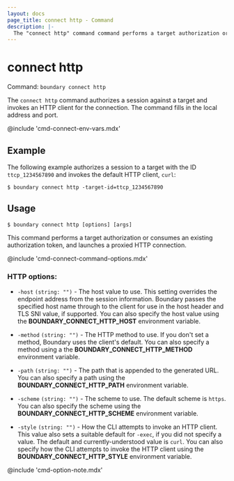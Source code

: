 ```yaml
---
layout: docs
page_title: connect http - Command
description: |-
  The "connect http" command command performs a target authorization or consumes an existing authorization token, and launches a proxied http connection.
---
```


# connect http

Command: `boundary connect http`

The `connect http` command authorizes a session against a target and invokes an
HTTP client for the connection.
The command fills in the local address and port.

@include 'cmd-connect-env-vars.mdx'

## Example

The following example authorizes a session to a target with the ID `ttcp_1234567890` and invokes the default HTTP client, `curl`:

```shell-session
$ boundary connect http -target-id=ttcp_1234567890
```

## Usage

<CodeBlockConfig hideClipboard>

```shell-session
$ boundary connect http [options] [args]
```

</CodeBlockConfig>

This command performs a target authorization or consumes an existing authorization token, and launches a proxied HTTP connection.

@include 'cmd-connect-command-options.mdx'

### HTTP options:

- `-host` `(string: "")` - The host value to use.
  This setting overrides the endpoint address from the session information.
  Boundary passes the specified host name through to the client for use in the host header and TLS SNI value, if supported.
  You can also specify the host value using the **BOUNDARY_CONNECT_HTTP_HOST** environment variable.

- `-method` `(string: "")` - The HTTP method to use.
If you don't set a method, Boundary uses the client's default.
You can also specify a method using a the **BOUNDARY_CONNECT_HTTP_METHOD** environment variable.

- `-path` `(string: "")` - The path that is appended to the
  generated URL.
  You can also specify a path using the **BOUNDARY_CONNECT_HTTP_PATH** environment variable.

- `-scheme` `(string: "")` - The scheme to use.
The default scheme is `https`.
You can also specify the scheme using the **BOUNDARY_CONNECT_HTTP_SCHEME** environment variable.

- `-style` `(string: "")` - How the CLI attempts to invoke an HTTP client.
This value also sets a suitable default for `-exec`, if you did not specify a value.
The default and currently-understood value is `curl`.
You can also specify how the CLI attempts to invoke the HTTP client using the **BOUNDARY_CONNECT_HTTP_STYLE** environment variable.

@include 'cmd-option-note.mdx'